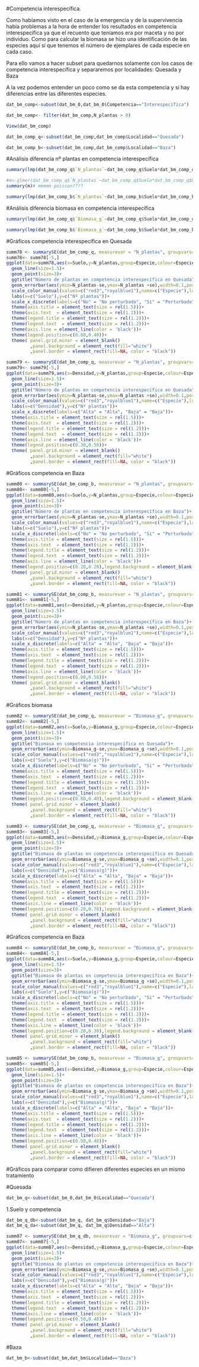 
#Competencia interespecífica. 

Como habíamos visto en el caso de la emergencia y de la supervivencia había problemas a la hora de entender los resultados en competencia interespecífica ya que el recuento que teníamos era por maceta y no por individuo. Como para calcular la biomasa se hizo una identificación de las especies aquí sí que tenemos el número de ejemplares de cada especie en cada caso.

Para ello vamos a hacer subset para quedarnos solamente con los casos de competencia interespecífica y separaremos por localidades: Quesada y Baza

A la vez podemos entender un poco como se da esta competencia y si hay diferencias entre las diferentes especies. 
```r
dat_bm_comp<-subset(dat_bm_0,dat_bm_0$Competencia=="Interespecifica")

dat_bm_comp<- filter(dat_bm_comp,N_plantas > 0)

View(dat_bm_comp)

dat_bm_comp_q<-subset(dat_bm_comp,dat_bm_comp$Localidad=="Quesada")

dat_bm_comp_b<-subset(dat_bm_comp,dat_bm_comp$Localidad=="Baza")

```

#Análisis diferencia nº plantas en competencia interespecífica

```r
summary(lmp(dat_bm_comp_q$`N_plantas`~dat_bm_comp_q$Suelo*dat_bm_comp_q$Densidad*dat_bm_comp_q$Especie, perm="Exact"))

#m<-glmer(dat_bm_comp_q$`N_plantas`~dat_bm_comp_q$Suelo*dat_bm_comp_q$Densidad+(1|dat_bm_comp_q$Especie),family=poisson)
summary(m)# mmmmm poisson????
```

```r
summary(lmp(dat_bm_comp_b$`N_plantas`~dat_bm_comp_b$Suelo*dat_bm_comp_b$Densidad*dat_bm_comp_b$Especie, perm="Exact"))
```

#Análisis diferencia biomasa en competencia interespecífica
```r
summary(lmp(dat_bm_comp_q$`Biomasa_g`~dat_bm_comp_q$Suelo*dat_bm_comp_q$Densidad*dat_bm_comp_q$Especie, perm="Exact"))


```

```r
summary(lmp(dat_bm_comp_b$`Biomasa_g`~dat_bm_comp_b$Suelo*dat_bm_comp_b$Densidad*dat_bm_comp_b$Especie, perm="Exact"))
```


#Gráficos competencia interespecífica en Quesada

```r
summ78 <- summarySE(dat_bm_comp_q, measurevar = "N_plantas", groupvars=c("Suelo","Especie")) ##using function below
summ78<- summ78[-5,]
ggplot(data=summ78,aes(x=Suelo,y=N_plantas,group=Especie,colour=Especie))+
  geom_line(size=1.5)+  
  geom_point(size=3)+
  ggtitle("Número de plantas en competencia interespecífica en Quesada")+
  geom_errorbar(aes(ymin=N_plantas-se,ymax=N_plantas +se),width=0.1,position = position_dodge(0.01),size=1.5)+
  scale_color_manual(values=c("red3","royalblue1"),name=c("Especie"),labels = c("M.arvensis", "M.rytidocarpoides "))+
  labs(x=c("Suelo"),y=c("Nº plantas"))+
  scale_x_discrete(labels=c("No" = "No perturbado", "Si" = "Perturbado"))+
  theme(axis.title = element_text(size = rel(1.5)))+
  theme(axis.text  = element_text(size = rel(1.2)))+
  theme(legend.title = element_text(size = rel(1.2)))+
  theme(legend.text  = element_text(size = rel(1.2)))+
  theme(axis.line = element_line(color = 'black'))+
  theme(legend.position=c(0.80,0.40))+
  theme( panel.grid.minor = element_blank()
         ,panel.background = element_rect(fill="white")
         ,panel.border = element_rect(fill=NA, color = "black"))
```


```r
summ79 <- summarySE(dat_bm_comp_q, measurevar = "N_plantas", groupvars=c("Densidad","Especie")) ##using function below
summ79<- summ79[-5,]
ggplot(data=summ79,aes(x=Densidad,y=N_plantas,group=Especie,colour=Especie))+
  geom_line(size=1.5)+  
  geom_point(size=3)+
  ggtitle("Número de plantas en competencia interespecífica en Quesada")+
  geom_errorbar(aes(ymin=N_plantas-se,ymax=N_plantas +se),width=0.1,position = position_dodge(0.01),size=1.5)+
  scale_color_manual(values=c("red3","royalblue1"),name=c("Especie"),labels = c("M.arvensis", "M.rytidocarpoides "))+
  labs(x=c("Densidad"),y=c("Nº plantas"))+
  scale_x_discrete(labels=c("Alta" = "Alta", "Baja" = "Baja"))+
  theme(axis.title = element_text(size = rel(1.5)))+
  theme(axis.text  = element_text(size = rel(1.2)))+
  theme(legend.title = element_text(size = rel(1.2)))+
  theme(legend.text  = element_text(size = rel(1.2)))+
  theme(axis.line = element_line(color = 'black'))+
  theme(legend.position=c(0.30,0.58))+
  theme( panel.grid.minor = element_blank()
         ,panel.background = element_rect(fill="white")
         ,panel.border = element_rect(fill=NA, color = "black"))
```


#Gráficos competencia en Baza
```r
summ80 <- summarySE(dat_bm_comp_b, measurevar = "N_plantas", groupvars=c("Suelo","Especie")) ##using function below
summ80<- summ80[-5,]
ggplot(data=summ80,aes(x=Suelo,y=N_plantas,group=Especie,colour=Especie))+
  geom_line(size=1.5)+  
  geom_point(size=3)+
  ggtitle("Número de plantas en competencia interespecífica en Baza")+
  geom_errorbar(aes(ymin=N_plantas-se,ymax=N_plantas +se),width=0.1,position = position_dodge(0.01),size=1.5)+
  scale_color_manual(values=c("red3","royalblue1"),name=c("Especie"),labels = c("M.arvensis", "M.rytidocarpoides "))+
  labs(x=c("Suelo"),y=c("Nº plantas"))+
  scale_x_discrete(labels=c("No" = "No perturbado", "Si" = "Perturbado"))+
  theme(axis.title = element_text(size = rel(1.5)))+
  theme(axis.text  = element_text(size = rel(1.2)))+
  theme(legend.title = element_text(size = rel(1.2)))+
  theme(legend.text  = element_text(size = rel(1.2)))+
  theme(axis.line = element_line(color = 'black'))+
  theme(legend.position=c(0.20,0.20),legend.background = element_blank())+
  theme( panel.grid.minor = element_blank()
         ,panel.background = element_rect(fill="white")
         ,panel.border = element_rect(fill=NA, color = "black"))
```

```r
summ81 <- summarySE(dat_bm_comp_b, measurevar = "N_plantas", groupvars=c("Densidad","Especie")) ##using function below
summ81<- summ81[-5,]
ggplot(data=summ81,aes(x=Densidad,y=N_plantas,group=Especie,colour=Especie))+
  geom_line(size=1.5)+  
  geom_point(size=3)+
  ggtitle("Número de plantas en competencia interespecífica en Baza")+
  geom_errorbar(aes(ymin=N_plantas-se,ymax=N_plantas +se),width=0.1,position = position_dodge(0.01),size=1.5)+
  scale_color_manual(values=c("red3","royalblue1"),name=c("Especie"),labels = c("M.arvensis", "M.rytidocarpoides "))+
  labs(x=c("Densidad"),y=c("Nº plantas"))+
  scale_x_discrete(labels=c("Alta" = "Alta", "Baja" = "Baja"))+
  theme(axis.title = element_text(size = rel(1.5)))+
  theme(axis.text  = element_text(size = rel(1.2)))+
  theme(legend.title = element_text(size = rel(1.2)))+
  theme(legend.text  = element_text(size = rel(1.2)))+
  theme(axis.line = element_line(color = 'black'))+
  theme(legend.position=c(0.80,0.58))+
  theme( panel.grid.minor = element_blank()
         ,panel.background = element_rect(fill="white")
         ,panel.border = element_rect(fill=NA, color = "black"))
```

#Gráficos biomasa
```r
summ82 <- summarySE(dat_bm_comp_q, measurevar = "Biomasa_g", groupvars=c("Suelo","Especie")) ##using function below
summ82<- summ82[-5,]
ggplot(data=summ82,aes(x=Suelo,y=Biomasa_g,group=Especie,colour=Especie))+
  geom_line(size=1.5)+  
  geom_point(size=3)+
  ggtitle("Biomasa en competencia interespecífica en Quesada")+
  geom_errorbar(aes(ymin=Biomasa_g-se,ymax=Biomasa_g +se),width=0.1,position = position_dodge(0.01),size=1.5)+
  scale_color_manual(values=c("red3","royalblue1"),name=c("Especie"),labels = c("M.arvensis", "M.rytidocarpoides "))+
  labs(x=c("Suelo"),y=c("Biomasa(g)"))+
  scale_x_discrete(labels=c("No" = "No perturbado", "Si" = "Perturbado"))+
  theme(axis.title = element_text(size = rel(1.5)))+
  theme(axis.text  = element_text(size = rel(1.2)))+
  theme(legend.title = element_text(size = rel(1.2)))+
  theme(legend.text  = element_text(size = rel(1.2)))+
  theme(axis.line = element_line(color = 'black'))+
  theme(legend.position=c(0.80,0.40),legend.background = element_blank())+
  theme( panel.grid.minor = element_blank()
         ,panel.background = element_rect(fill="white")
         ,panel.border = element_rect(fill=NA, color = "black"))
```


```r
summ83 <- summarySE(dat_bm_comp_q, measurevar = "Biomasa_g", groupvars=c("Densidad","Especie")) ##using function below
summ83<- summ83[-5,]
ggplot(data=summ83,aes(x=Densidad,y=Biomasa_g,group=Especie,colour=Especie))+
  geom_line(size=1.5)+  
  geom_point(size=3)+
  ggtitle("Biomasa de plantas en competencia interespecífica en Quesada")+
  geom_errorbar(aes(ymin=Biomasa_g-se,ymax=Biomasa_g +se),width=0.1,position = position_dodge(0.01),size=1.5)+
  scale_color_manual(values=c("red3","royalblue1"),name=c("Especie"),labels = c("M.arvensis", "M.rytidocarpoides "))+
  labs(x=c("Densidad"),y=c("Biomasa(g)"))+
  scale_x_discrete(labels=c("Alta" = "Alta", "Baja" = "Baja"))+
  theme(axis.title = element_text(size = rel(1.5)))+
  theme(axis.text  = element_text(size = rel(1.2)))+
  theme(legend.title = element_text(size = rel(1.2)))+
  theme(legend.text  = element_text(size = rel(1.2)))+
  theme(axis.line = element_line(color = 'black'))+
  theme(legend.position=c(0.20,0.78),legend.background = element_blank())+
  theme( panel.grid.minor = element_blank()
         ,panel.background = element_rect(fill="white")
         ,panel.border = element_rect(fill=NA, color = "black"))
```

#Gráficos competencia en Baza
```r
summ84 <- summarySE(dat_bm_comp_b, measurevar = "Biomasa_g", groupvars=c("Suelo","Especie")) ##using function below
summ84<- summ84[-5,]
ggplot(data=summ84,aes(x=Suelo,y=Biomasa_g,group=Especie,colour=Especie))+
  geom_line(size=1.5)+  
  geom_point(size=3)+
  ggtitle("Biomasa de plantas en competencia interespecífica en Baza")+
  geom_errorbar(aes(ymin=Biomasa_g-se,ymax=Biomasa_g +se),width=0.1,position = position_dodge(0.01),size=1.5)+
  scale_color_manual(values=c("red3","royalblue1"),name=c("Especie"),labels = c("M.arvensis", "M.rytidocarpoides "))+
  labs(x=c("Suelo"),y=c("Biomasa(g)"))+
  scale_x_discrete(labels=c("No" = "No perturbado", "Si" = "Perturbado"))+
  theme(axis.title = element_text(size = rel(1.5)))+
  theme(axis.text  = element_text(size = rel(1.2)))+
  theme(legend.title = element_text(size = rel(1.2)))+
  theme(legend.text  = element_text(size = rel(1.2)))+
  theme(axis.line = element_line(color = 'black'))+
  theme(legend.position=c(0.20,0.30),legend.background = element_blank())+
  theme( panel.grid.minor = element_blank()
         ,panel.background = element_rect(fill="white")
         ,panel.border = element_rect(fill=NA, color = "black"))
```

```r
summ85 <- summarySE(dat_bm_comp_b, measurevar = "Biomasa_g", groupvars=c("Densidad","Especie")) ##using function below
summ85<- summ85[-5,]
ggplot(data=summ85,aes(x=Densidad,y=Biomasa_g,group=Especie,colour=Especie))+
  geom_line(size=1.5)+  
  geom_point(size=3)+
  ggtitle("Biomasa de plantas en competencia interespecífica en Baza")+
  geom_errorbar(aes(ymin=Biomasa_g-se,ymax=Biomasa_g +se),width=0.1,position = position_dodge(0.01),size=1.5)+
  scale_color_manual(values=c("red3","royalblue1"),name=c("Especie"),labels = c("M.arvensis", "M.rytidocarpoides "))+
  labs(x=c("Densidad"),y=c("Biomasa(g)"))+
  scale_x_discrete(labels=c("Alta" = "Alta", "Baja" = "Baja"))+
  theme(axis.title = element_text(size = rel(1.5)))+
  theme(axis.text  = element_text(size = rel(1.2)))+
  theme(legend.title = element_text(size = rel(1.2)))+
  theme(legend.text  = element_text(size = rel(1.2)))+
  theme(axis.line = element_line(color = 'black'))+
  theme(legend.position=c(0.50,0.48))+
  theme( panel.grid.minor = element_blank()
         ,panel.background = element_rect(fill="white")
         ,panel.border = element_rect(fill=NA, color = "black"))
```


#Gráficos para comparar como difieren diferentes especies en un mismo tratamiento 

#Quesada
```r
dat_bm_q<-subset(dat_bm_0,dat_bm_0$Localidad=="Quesada")
```

1.Suelo y competencia 
```r

dat_bm_q_db<-subset(dat_bm_q, dat_bm_q$Densidad=="Baja")
dat_bm_q_da<-subset(dat_bm_q, dat_bm_q$Densidad=="Alta")

summ87 <- summarySE(dat_bm_q_db, measurevar = "Biomasa_g", groupvars=c("Suelo","Especie")) ##using function below
summ87<- summ87[-5,]
ggplot(data=summ87,aes(x=Densidad,y=Biomasa_g,group=Especie,colour=Especie))+
  geom_line(size=1.5)+  
  geom_point(size=3)+
  ggtitle("Biomasa de plantas en competencia interespecífica en Baza")+
  geom_errorbar(aes(ymin=Biomasa_g-se,ymax=Biomasa_g +se),width=0.1,position = position_dodge(0.01),size=1.5)+
  scale_color_manual(values=c("red3","royalblue1"),name=c("Especie"),labels = c("M.arvensis", "M.rytidocarpoides "))+
  labs(x=c("Densidad"),y=c("Biomasa(g)"))+
  scale_x_discrete(labels=c("Alta" = "Alta", "Baja" = "Baja"))+
  theme(axis.title = element_text(size = rel(1.5)))+
  theme(axis.text  = element_text(size = rel(1.2)))+
  theme(legend.title = element_text(size = rel(1.2)))+
  theme(legend.text  = element_text(size = rel(1.2)))+
  theme(axis.line = element_line(color = 'black'))+
  theme(legend.position=c(0.50,0.48))+
  theme( panel.grid.minor = element_blank()
         ,panel.background = element_rect(fill="white")
         ,panel.border = element_rect(fill=NA, color = "black"))
```





#Baza 
```r
dat_bm_b<-subset(dat_bm,dat_bm$Localidad=="Baza")
```




